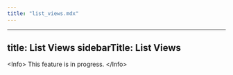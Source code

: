 ```yaml
---
title: "list_views.mdx"
---
```


---
title: List Views
sidebarTitle: List Views
---

&lt;Info&gt;
This feature is in progress.
&lt;/Info&gt;
